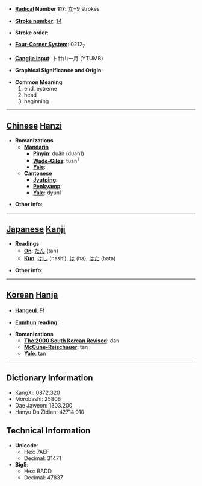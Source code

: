 * '''[[Wiktionary:Chinese radical index| Radical]] Number 117''': [[Wiktionary:Chinese radical index 立|立]]+9 strokes

* '''[[Wiktionary:Chinese total strokes index|Stroke number]]''': [[Wiktionary:Chinese total strokes index 14|14]]

* '''Stroke order''': 

* '''[[Wiktionary:Chinese four corner index|Four-Corner System]]''': 0212<sub>7</sub>

* '''[[Wiktionary:Chinese Cangjie index|Cangjie input]]''': 卜廿山一月 (YTUMB)

* '''Graphical Significance and Origin''': 

* '''Common Meaning'''
*#end, extreme
*# head
*# beginning


----

== [[Chinese]] [[Hanzi]] ==

* '''Romanizations'''
** '''[[Mandarin]]'''
*** '''[[Pinyin]]''': duān (duan1)
*** '''[[Wade-Giles]]''': tuan<sup>1</sup>
*** '''[[Yale]]''': 
** '''[[Cantonese]]'''
*** '''[[Jyutping]]''':
*** '''[[Penkyamp]]''': 
*** '''[[Yale]]''': dyun1

* '''Other info''': 

----

== [[Japanese]] [[Kanji]] ==

* '''Readings'''
** '''[[On]]''': [[たん]] (tan)
** '''[[Kun]]''': [[はし]] (hashi), [[は]] (ha), [[はた]] (hata)

* '''Other info''':  

----

== [[Korean]] [[Hanja]] ==

* '''[[Hangeul]]''': 단

* '''[[Eumhun]] reading''': 

* '''Romanizations'''
** '''[[The 2000 South Korean Revised Romanization|The 2000 South Korean Revised]]''': dan
** '''[[McCune-Reischauer]]''': tan
** '''[[Yale]]''': tan

----

== Dictionary Information ==

* KangXi: 0872.320
* Morobashi: 25806
* Dae Jaweon: 1303.200
* Hanyu Da Zidian: 42714.010

== Technical Information ==

* '''Unicode''':
** Hex: 7AEF
** Decimal: 31471
* '''Big5''':
** Hex: BADD
** Decimal: 47837